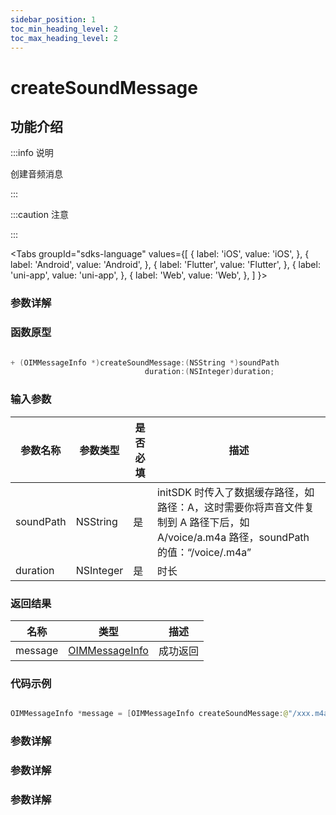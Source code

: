 ```yaml
---
sidebar_position: 1
toc_min_heading_level: 2
toc_max_heading_level: 2
---
```


# createSoundMessage

## 功能介绍

:::info 说明

创建音频消息

:::

:::caution 注意

:::

<Tabs
groupId="sdks-language"
values={[
{ label: 'iOS', value: 'iOS', },
{ label: 'Android', value: 'Android', },
{ label: 'Flutter', value: 'Flutter', },
{ label: 'uni-app', value: 'uni-app', },
{ label: 'Web', value: 'Web', },
]
}>

<TabItem value="Flutter">

### 参数详解

</TabItem>

<TabItem value="iOS">

### 函数原型

```swift showLineNumbers

+ (OIMMessageInfo *)createSoundMessage:(NSString *)soundPath
                              duration:(NSInteger)duration;
```

### 输入参数

| 参数名称  | 参数类型  | 是否必填 | 描述                                                                                                                                 |
| --------- | --------- | -------- | ------------------------------------------------------------------------------------------------------------------------------------ |
| soundPath | NSString  | 是       | initSDK 时传入了数据缓存路径，如路径：A，这时需要你将声音文件复制到 A 路径下后，如 A/voice/a.m4a 路径，soundPath 的值：“/voice/.m4a” |
| duration  | NSInteger | 是       | 时长                                                                                                                                 |

### 返回结果

| 名称    | 类型                                                      | 描述     |
| ------- | --------------------------------------------------------- | -------- |
| message | [OIMMessageInfo](docs/sdks/Class/Message/MessageInfo.mdx) | 成功返回 |

### 代码示例

```swift showLineNumbers

OIMMessageInfo *message = [OIMMessageInfo createSoundMessage:@"/xxx.m4a" duration:1];

```

</TabItem>

<TabItem value="Android">

### 参数详解

</TabItem>

<TabItem value="Web">

### 参数详解

</TabItem>

<TabItem value="uni-app">

### 参数详解

</TabItem>

</Tabs>
